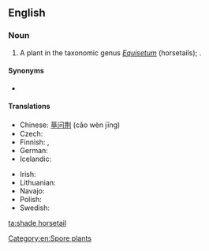 ==English==

===Noun===
{{en-noun}}

# A plant in the taxonomic genus ''[[Equisetum]]'' (horsetails); {{taxlink|Equisetum pratense|species|noshow=1|ver=160928}}.

====Synonyms====
* {{l|en|meadow horsetail}}

====Translations====
{{trans-top|Equisetum pratense}}
* Chinese: [[草问荆]] (cǎo wèn jīng)
* Czech: {{t|cs|přeslička luční}}
* Finnish: {{t+|fi|lehtokorte}}, {{t|fi|niittykorte}}
* German: {{t|de|Wiesen-Schachtelhalm|m}}
* Icelandic: {{t+|is|vallelfting|f}}
{{trans-mid}}
* Irish: {{t|ga|scuab eich mhóinéir|f}}
* Lithuanian: {{t|lt|ožkabarzdis asiūklis}}
* Navajo: {{t|nv|ałtį́į́ jikʼáshí}}
* Polish: {{t|pl|skrzyp łąkowy|m}}
* Swedish: {{t|sv|ängsfräken}}
{{trans-bottom}}

[[Category:en:Spore plants]]

[[ta:shade horsetail]]